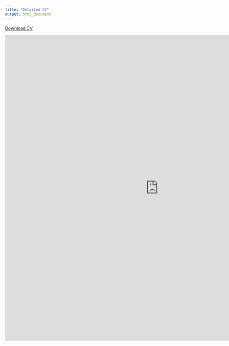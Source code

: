 ```yaml
---
title: "Detailed CV"
output: html_document
---
```


<a href="http://codex.begoniasociety.org" class="download" title="Download CV and view in Google Documents">Download CV</a>

<iframe width="1000" height="1000" src="https://docs.google.com/document/d/1DpYPQqp3g7B-KNrT06vOE2V8MyOQ6djRMs1b8PgWpEY/edit?usp=sharing" frameborder="0" allowfullscreen></iframe>
